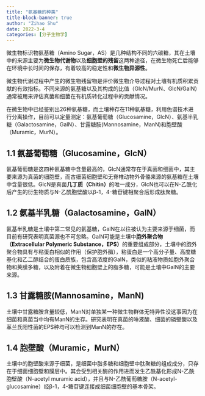 ```yaml
---
title: "氨基糖的种类"
title-block-banner: true
author: "Zihao Shu"
date: 2022-3-4
categories: [分子生物学]
---
```

<p align="left">微生物标识物氨基糖（Amino Sugar，AS）是几种结构不同的六碳糖，其在土壤中的来源主要为**微生物代谢物**以及**细胞壁的残留**这两种途径，在微生物死亡后能够在环境中长时间的保存，有着较高的稳定性和**微生物异源性**。</p>

<p align="left">微生物代谢过程中产生的微生物残留物是评价微生物介导过程对土壤有机质积累贡献的有效指标。不同来源的氨基糖以及其构成的比值（GlcN/MurN、GlcN/GalN）通常被用来评估真菌和细菌在有机质转化过程中的贡献情况。</p>

<p align="left">在微生物中已经鉴别出26种氨基糖，而土壤种存在11种氨基糖，利用色谱技术进行分离操作，目前可以定量测定：氨基葡萄糖（Glucosamine，GlcN）、氨基半乳糖（Galactosamine，GalN）、甘露糖胺(Mannosamine，ManN)和胞壁酸（Muramic，MurN）。</p>

## 1.1 氨基葡萄糖（Glucosamine，GlcN）
<p align="left">氨基葡萄糖是这四种氨基糖中含量最高的，GlcN通常存在于真菌和细菌中，其主要来源为真菌的细胞壁，而古细菌细胞壁和无脊椎动物外骨骼来源的氨基糖在土壤中含量很低。GlcN是真菌**几丁质（Chitin）**的唯一成分，GlcN也可以在N-乙酰化后产生的衍生物质与N-乙酰胞壁酸以β-1，4-糖苷键相聚合后形成肽聚糖。</p>

## 1.2 氨基半乳糖（Galactosamine，GalN）
<p align="left">氨基半乳糖是土壤中第二常见的氨基糖，GalN在以往被认为主要来源于细菌，而目前有研究表明真菌源也不可忽略。GalN可能是土壤中**胞外聚合物（Extracellular Polymeric Substance，EPS）**的重要组成部分，土壤中的胞外聚合物具有与粘蛋白相似的作用（保护胞外酶），粘蛋白是一个高分子量、高度糖基化和乙二醇结合的蛋白质族，包含高浓度的GalN，类似的粘液物质如胞外聚合物和荚膜多糖，以及附着在微生物细胞壁上的脂多糖，可能是土壤中GalN的主要来源。</p>

## 1.3 甘露糖胺(Mannosamine，ManN)
<p align="left">土壤中甘露糖胺含量较低，ManN对单独某一种微生物群体无特异性没这事因为在细菌和真菌当中均有ManN的生存。研究表明在真菌的唾液酸、细菌的磷壁酸以及革兰氏阳性菌的EPS种均可以检测到ManN的存在。</p>

## 1.4 胞壁酸（Muramic，MurN）
<p align="left">土壤中的胞壁酸来源于细菌，是细菌中脂多糖和细胞壁中肽聚糖的组成成分，只存在于细菌细胞壁和膜层中。其会受到相关酶的作用进而发生乙酰基化形成N-乙酰胞壁酸（N-acetyl muramic acid），并且与N-乙酰葡萄糖胺（N-acetyl-glucosamine）经β-1，4-糖苷键连接成细菌细胞壁的基本骨架。</p>